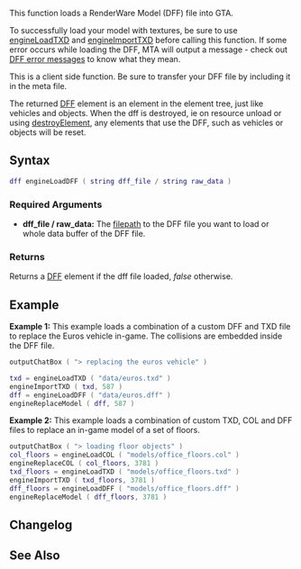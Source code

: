 {{Client function}}

{{Note box|Please note the loading order that is used in the examples as other orders can cause collisions, textures or the DFF not to load due to technical limitations.}}

This function loads a RenderWare Model (DFF) file into GTA.

To successfully load your model with textures, be sure to use [[/engineLoadTXD.md|engineLoadTXD]] and [[/engineImportTXD.md|engineImportTXD]] before calling this function. If some error occurs while loading the DFF, MTA will output a message - check out [[/DFF error messages.md|DFF error messages]] to know what they mean.

This is a client side function. Be sure to transfer your DFF file by including it in the meta file.

The returned [[/DFF.md|DFF]] element is an element in the element tree, just like vehicles and objects. When the dff is destroyed, ie on resource unload or using [[/destroyElement.md|destroyElement]], any elements that use the DFF, such as vehicles or objects will be reset.

==Syntax== 
<syntaxhighlight lang="lua">
dff engineLoadDFF ( string dff_file / string raw_data ) 
</syntaxhighlight>
{{OOP||[[/DFF.md|EngineDFF]]}}
===Required Arguments=== 
*'''dff_file / raw_data:''' The [[/filepath.md|filepath]] to the DFF file you want to load or whole data buffer of the DFF file.

===Returns===
Returns a [[/DFF.md|DFF]] element if the dff file loaded, ''false'' otherwise.

==Example== 
'''Example 1:''' This example loads a combination of a custom DFF and TXD file to replace the Euros vehicle in-game. The collisions are embedded inside the DFF file.
<syntaxhighlight lang="lua">
outputChatBox ( "> replacing the euros vehicle" )

txd = engineLoadTXD ( "data/euros.txd" )
engineImportTXD ( txd, 587 )
dff = engineLoadDFF ( "data/euros.dff" )
engineReplaceModel ( dff, 587 )
</syntaxhighlight>

'''Example 2:''' This example loads a combination of custom TXD, COL and DFF files to replace an in-game model of a set of floors.
<syntaxhighlight lang="lua">
outputChatBox ( "> loading floor objects" )
col_floors = engineLoadCOL ( "models/office_floors.col" )
engineReplaceCOL ( col_floors, 3781 )
txd_floors = engineLoadTXD ( "models/office_floors.txd" )
engineImportTXD ( txd_floors, 3781 )
dff_floors = engineLoadDFF ( "models/office_floors.dff" )
engineReplaceModel ( dff_floors, 3781 )
</syntaxhighlight>

==Changelog==
{{ChangelogHeader}}
{{ChangelogItem|1.4.1-9.07088|Added option to use raw data instead of a file name}}

==See Also==
{{Engine_functions}}